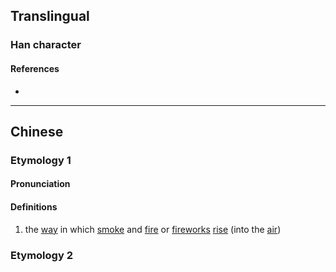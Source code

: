 {{character info}}
==Translingual==

===Han character===
{{Han char|rn=86|rad=火|as=08|sn=12|four=93811|canj=FJNU|ids=⿰火宛}}

====References====
* {{Han ref|kx=0674.050|dkj=19118|dj=1086.010|hdz=32211.060|uh=7125|ud=28965|bh=DA5F|bd=55903}}

----

==Chinese==
{{zh-forms}}

===Etymology 1===
====Pronunciation====
{{zh-pron
|m=wò
|c=waat3
|mc=y
|oc=y
|ma=
|cat=n
}}

====Definitions====
{{zh-hanzi}}

# the [[way]] in which [[smoke]] and [[fire]] or [[fireworks]] [[rise]] (into the [[air]])

===Etymology 2===
{{zh-see|燤|v}}